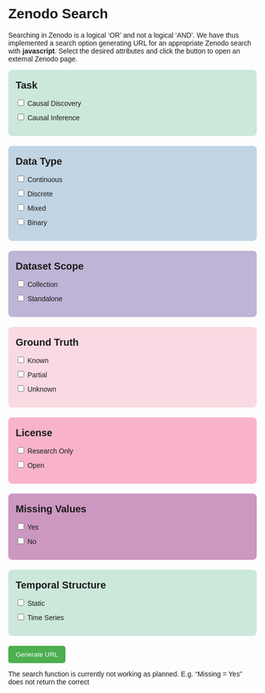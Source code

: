 # Zenodo Search

Searching in Zenodo is a logical ‘OR’ and not a logical ‘AND’. We have thus implemented a search option generating URL for an appropriate Zenodo search with **javascript**. Select the desired attributes and click the button to open an external Zenodo page.

```{=html}
<head>
    <meta charset="UTF-8">
    <meta name="viewport" content="width=device-width, initial-scale=1.0">
    <title>City Selector</title>
    <style>
        body { font-family: Arial, sans-serif; }
        .filter-container { display: flex; flex-wrap: wrap; gap: 20px; }
        .filter-group { flex: 1 1 calc(50% - 20px); padding: 15px; border-radius: 8px; }
        .city-list { list-style: none; padding: 0; }
        .city-list li { margin: 10px 0; }
        .task-group { background-color: #CCE8DB; }
        .type-group { background-color: #C1D4E3; }
        .scope-group { background-color: #BEB4D6; }
        .truth-group { background-color: #FADAE2; }
        .license-group { background-color: #F8B3CA; }
        .missing-group { background-color: #CC97C1; }
        .temporal-group { background-color: #CCE8DB; }
        .filter-group h3 { margin-top: 5px; margin-bottom: 5px; font-size: 20px; }
        .generate-btn { margin-top: 20px; padding: 10px 15px; background-color: #4CAF50; color: white; border: none; border-radius: 5px; cursor: pointer; }
        .generate-btn:hover { background-color: #45a049; }
    </style>
</head>
<body>
    <div class="filter-container">
        <div class="filter-group task-group">
            <h3>Task</h3>
            <ul class="city-list">
                <li><input type="checkbox" id="a1" value="Causal Discovery"> Causal Discovery</li>
                <li><input type="checkbox" id="a2" value="Causal Inference"> Causal Inference</li>
            </ul>
        </div>
        <div class="filter-group type-group">
            <h3>Data Type</h3>
            <ul class="city-list">
                <li><input type="checkbox" id="b1" value="Data Type: Continuous"> Continuous</li>
                <li><input type="checkbox" id="b2" value="Data Type: Discrete"> Discrete</li>
                <li><input type="checkbox" id="b3" value="Data Type: Mixed"> Mixed</li>
                <li><input type="checkbox" id="b4" value="Data Type: Binary"> Binary</li>
            </ul>
        </div>
        <div class="filter-group scope-group">
            <h3>Dataset Scope</h3>
            <ul class="city-list">
                <li><input type="checkbox" id="c1" value="Collection"> Collection</li>
                <li><input type="checkbox" id="c2" value="Standalone"> Standalone</li>
            </ul>
        </div>
        <div class="filter-group truth-group">
            <h3>Ground Truth</h3>
            <ul class="city-list">
                <li><input type="checkbox" id="d1" value="Known"> Known</li>
                <li><input type="checkbox" id="d2" value="Partial"> Partial</li>
                <li><input type="checkbox" id="d3" value="Unknown"> Unknown</li>
            </ul>
        </div>
        <div class="filter-group license-group">
            <h3>License</h3>
            <ul class="city-list">
                <li><input type="checkbox" id="e1" value="Research Only"> Research Only</li>
                <li><input type="checkbox" id="e2" value="Open"> Open</li>
            </ul>
        </div>
        <div class="filter-group missing-group">
            <h3>Missing Values</h3>
            <ul class="city-list">
                <li><input type="checkbox" id="f1" value="Yes"> Yes</li>
                <li><input type="checkbox" id="f2" value="No"> No</li>
            </ul>
        </div>
        <div class="filter-group temporal-group">
            <h3>Temporal Structure</h3>
            <ul class="city-list">
                <li><input type="checkbox" id="g1" value="Static"> Static</li>
                <li><input type="checkbox" id="g2" value="Time Series"> Time Series</li>
            </ul>
        </div>
    </div>
    <button class="generate-btn">Generate URL</button>
    <script src="assets/js/generateURL.js"></script>
</body>
```

The search function is currently not working as planned. E.g. "Missing = Yes" does not return the correct
